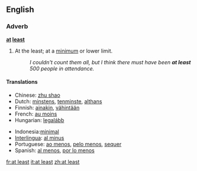 ==English==
===Adverb===
'''[[at]] [[least]]'''
# At the least; at a [[minimum]] or lower limit.
#:''I couldn't count them all, but I think there must have been '''at least''' 500 people in attendance.''

====Translations====
{{top}}
*Chinese: [[zhu shao]]
*Dutch: [[minstens]], [[tenminste]], [[althans]]
*Finnish: [[ainakin]], [[vähintään]]
*French: [[au moins]]
*Hungarian: [[legalább]]
{{mid}}
*Indonesia:[[minimal]]
*[[Interlingua]]: [[al minus]]
*Portuguese: [[ao menos]], [[pelo menos]], [[sequer]]
*Spanish: [[al menos]], [[por lo menos]]
{{bottom}}

[[fr:at least]]
[[it:at least]]
[[zh:at least]]